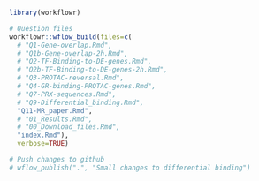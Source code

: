 

```r
library(workflowr)

# Question files
workflowr::wflow_build(files=c(
  # "Q1-Gene-overlap.Rmd",
  # "Q1b-Gene-overlap-2h.Rmd",
  # "Q2-TF-Binding-to-DE-genes.Rmd",
  # "Q2b-TF-Binding-to-DE-genes-2h.Rmd",
  # "Q3-PROTAC-reversal.Rmd",
  # "Q4-GR-binding-PROTAC-genes.Rmd",
  # "Q7-PRX-sequences.Rmd",
  # "Q9-Differential_binding.Rmd",
  "Q11-MR_paper.Rmd",
  # "01_Results.Rmd",
  # "00_Download_files.Rmd",
  "index.Rmd"), 
  verbose=TRUE)

# Push changes to github
# wflow_publish(".", "Small changes to differential binding")
```